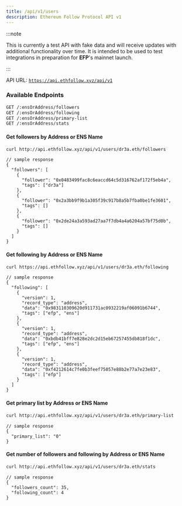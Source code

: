 ```yaml
---
title: /api/v1/users
description: Ethereum Follow Protocol API v1
---
```


:::note

This is currently a test API with fake data and will receive updates with additional functionality over time. It is intended to be used to test integrations in preparation for **EFP**'s mainnet launch.

:::

API URL: [`https://api.ethfollow.xyz/api/v1`](https://api.ethfollow.xyz/api/v1)

### Available Endpoints

```sh
GET /:ensOrAddress/followers
GET /:ensOrAddress/following
GET /:ensOrAddress/primary-list
GET /:ensOrAddress/stats
```

#### Get followers by Address or ENS Name

```sh
curl http://api.ethfollow.xyz/api/v1/users/dr3a.eth/followers
```

```jsonc
// sample response
{
  "followers": [
    {
      "follower": "0x0483499fac8c6eaccd64c5d316762af172f5eb4a",
      "tags": ["dr3a"]
    },
    {
      "follower": "0x2a3bb9f9b1a305f39c917b8a5b7fba0be1fe3601",
      "tags": []
    },
    {
      "follower": "0x2de24a3a593ad27aa7f7db4a4a6204a57bf75d0b",
      "tags": []
    }
  ]
}
```

#### Get following by Address or ENS Name

```sh
curl https://api.ethfollow.xyz/api/v1/users/dr3a.eth/following
```

```jsonc
// sample response
{
  "following": [
    {
      "version": 1,
      "record_type": "address",
      "data": "0x983110309620d911731ac0932219af06091b6744",
      "tags": ["efp", "ens"]
    },
    {
      "version": 1,
      "record_type": "address",
      "data": "0xbdb41bff7e828e2dc2d15eb67257455db818f1dc",
      "tags": ["efp", "ens"]
    },
    {
      "version": 1,
      "record_type": "address",
      "data": "0xf4212614c7fe0b3feef75057e88b2e77a7e23e83",
      "tags": ["efp"]
    }
  ]
}
```

#### Get primary list by Address or ENS Name

```sh
curl http://api.ethfollow.xyz/api/v1/users/dr3a.eth/primary-list
```

```jsonc
// sample response
{
  "primary_list": "0"
}
```

#### Get number of followers and following by Address or ENS Name

```sh
curl http://api.ethfollow.xyz/api/v1/users/dr3a.eth/stats
```

```jsonc
// sample response
{
  "followers_count": 35,
  "following_count": 4
}
```

